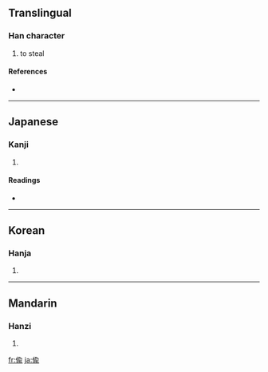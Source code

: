 {{also|偷}}
==Translingual==

===Han character===
{{Han char|rn=9|rad=人|as=09|sn=11|four=|canj=人人一女 (OOMV)}}

# to steal

====References====
* {{Han ref|kx=0112.071|dkj=00901|hdz=10193.021|uh=5078|ud=20600}}

----

==Japanese==

===Kanji===
{{ja-kanji|grade=|rs=人09}}

# {{defn|Japanese|sort=人09}}

====Readings====
* {{ja-readings|on=[[ちゅう]] (chū), [[とう]] (tō)|kun=[[ぬすむ]] (nusumu)}}

----

==Korean==

===Hanja===
{{ko-hanja|hangeul=투|rv=tu|mr=t'u}}

# {{defn|Korean|sort=人09}}

----

==Mandarin==

===Hanzi===
{{cmn-hanzi|pin=[[tōu]] ([[tou1]])|wg=t'ou<sup>1</sup>}}

# {{defn|Mandarin|sort=人09}}

[[fr:偸]]
[[ja:偸]]